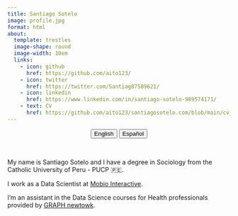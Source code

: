 ```yaml
---
title: Santiago Sotelo
image: profile.jpg
format: html
about:
  template: trestles
  image-shape: round
  image-width: 10em
  links: 
    - icon: github
      href: https://github.com/aito123/
    - icon: twitter
      href: https://twitter.com/Santiag87589621/
    - icon: linkedin
      href: https://www.linkedin.com/in/santiago-sotelo-989574171/
    - text: CV
      href: https://github.com/aito123/santiagosotelo.com/blob/main/cv_english.pdf
---
```


<center><a href="index.html"> <button type="button" class="btn btn-primary me-md-2 btn-sm">English</button></a> <a href="index-es.html"><button type="button" class="btn btn-secondary me-md-2 btn-sm">Español</button></a></center>

<br>

My name is Santiago Sotelo and I have a degree in Sociology from the \nPontifical Catholic University of Peru - PUCP 🇵🇪.

I work as a Data Scientist at [Mobio Interactive](https://www.mobiointeractive.com/portfolio/items/santiago-sotelo-data-scientist).

I'm an assistant in the Data Science courses for Health professionals provided by [GRAPH newtowk](https://thegraphcourses.org/members/ssotelo001/).

